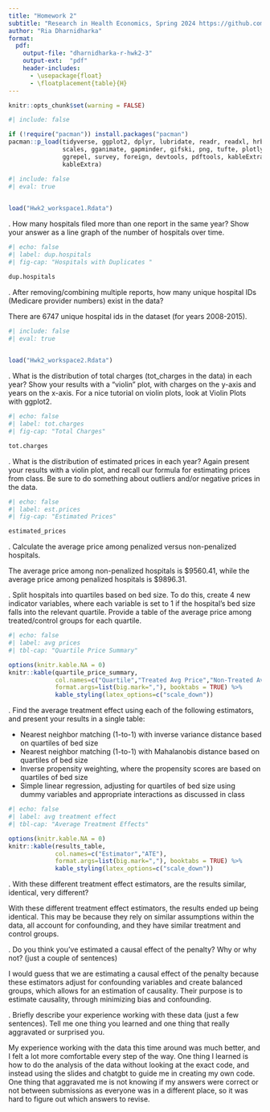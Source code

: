 ```yaml
---
title: "Homework 2"
subtitle: "Research in Health Economics, Spring 2024 https://github.com/riadharnidharka/Econ470hw2"
author: "Ria Dharnidharka"
format:
  pdf:
    output-file: "dharnidharka-r-hwk2-3"
    output-ext:  "pdf"
    header-includes:
      - \usepackage{float}
      - \floatplacement{table}{H}
---
```

```r
knitr::opts_chunk$set(warning = FALSE)
```

```r
#| include: false

if (!require("pacman")) install.packages("pacman")
pacman::p_load(tidyverse, ggplot2, dplyr, lubridate, readr, readxl, hrbrthemes, fixest,
               scales, gganimate, gapminder, gifski, png, tufte, plotly, OECD,
               ggrepel, survey, foreign, devtools, pdftools, kableExtra, modelsummary,
               kableExtra)
```
```r
#| include: false
#| eval: true

 
load("Hwk2_workspace1.Rdata")
```
\newpage

\vspace{.2in}
\noindent 1. How many hospitals filed more than one report in the same year? Show your answer as a line graph of the number of hospitals over time.<br>

```r
#| echo: false
#| label: dup.hospitals
#| fig-cap: "Hospitals with Duplicates "

dup.hospitals
```
\newpage

\vspace{.2in}
\noindent 2. After removing/combining multiple reports, how many unique hospital IDs (Medicare provider numbers) exist in the data?

There are 6747 unique hospital ids in the dataset (for years 2008-2015).

```r
#| include: false
#| eval: true

 
load("Hwk2_workspace2.Rdata")
```
\newpage

\newpage
\noindent 3. What is the distribution of total charges (tot_charges in the data) in each year? Show your results with a “violin” plot, with charges on the y-axis and years on the x-axis. For a nice tutorial on violin plots, look at Violin Plots with ggplot2.
```r
#| echo: false
#| label: tot.charges
#| fig-cap: "Total Charges"

tot.charges
```
\newpage

\newpage
\noindent 4. What is the distribution of estimated prices in each year? Again present your results with a violin plot, and recall our formula for estimating prices from class. Be sure to do something about outliers and/or negative prices in the data.
```r
#| echo: false
#| label: est.prices
#| fig-cap: "Estimated Prices"

estimated_prices
```
\newpage

\noindent 5. Calculate the average price among penalized versus non-penalized hospitals.

The average price among non-penalized hospitals is $9560.41, while the average price among penalized hospitals is $9896.31. 


\newpage
\noindent 6. Split hospitals into quartiles based on bed size. To do this, create 4 new indicator variables, where each variable is set to 1 if the hospital’s bed size falls into the relevant quartile. Provide a table of the average price among treated/control groups for each quartile.

```r
#| echo: false
#| label: avg prices
#| tbl-cap: "Quartile Price Summary"

options(knitr.kable.NA = 0)
knitr::kable(quartile_price_summary, 
             col.names=c("Quartile","Treated Avg Price","Non-Treated Avg Price"),
             format.args=list(big.mark=","), booktabs = TRUE) %>%
             kable_styling(latex_options=c("scale_down"))
```

\newpage
\noindent 7. Find the average treatment effect using each of the following estimators, and present your results in a single table:

- Nearest neighbor matching (1-to-1) with inverse variance distance based on quartiles of bed size
- Nearest neighbor matching (1-to-1) with Mahalanobis distance based on quartiles of bed size
- Inverse propensity weighting, where the propensity scores are based on quartiles of bed size
- Simple linear regression, adjusting for quartiles of bed size using dummy variables and appropriate interactions as discussed in class


```r
#| echo: false
#| label: avg treatment effect
#| tbl-cap: "Average Treatment Effects"

options(knitr.kable.NA = 0)
knitr::kable(results_table, 
             col.names=c("Estimator","ATE"),
             format.args=list(big.mark=","), booktabs = TRUE) %>%
             kable_styling(latex_options=c("scale_down"))
```


\newpage
\noindent 8. With these different treatment effect estimators, are the results similar, identical, very different?

With these different treatment effect estimators, the results ended up being identical. This may be because they rely on similar assumptions within the data, all account for confounding, and they have similar treatment and control groups. 

\newpage
\noindent 9. Do you think you’ve estimated a causal effect of the penalty? Why or why not? (just a couple of sentences)

I would guess that we are estimating a causal effect of the penalty because these estimators adjust for confounding variables and create balanced groups, which allows for an estimation of causality. Their purpose is to estimate causality, through minimizing bias and confounding. 

\newpage
\noindent 10. Briefly describe your experience working with these data (just a few sentences). Tell me one thing you learned and one thing that really aggravated or surprised you.

My experience working with the data this time around was much better, and I felt a lot more comfortable every step of the way. One thing I learned is how to do the analysis of the data without looking at the exact code, and instead using the slides and chatgbt to guide me in creating my own code. One thing that aggravated me is not knowing if my answers were correct or not between submissions as everyone was in a different place, so it was hard to figure out which answers to revise.  
